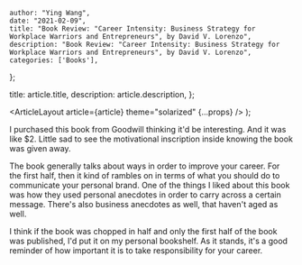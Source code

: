 
    author: "Ying Wang",
    date: "2021-02-09",
    title: "Book Review: "Career Intensity: Business Strategy for Workplace Warriors and Entrepreneurs", by David V. Lorenzo",
    description: "Book Review: "Career Intensity: Business Strategy for Workplace Warriors and Entrepreneurs", by David V. Lorenzo",
    categories: ['Books'],
};

  title: article.title,
  description: article.description,
};

  <ArticleLayout article={article} theme="solarized" {...props} />
);

I purchased this book from Goodwill thinking it'd be interesting. And it was
like $2. Little sad to see the motivational inscription inside knowing the book
was given away.

The book generally talks about ways in order to improve your career. For the
first half, then it kind of rambles on in terms of what you should do to
communicate your personal brand. One of the things I liked about this book was
how they used personal anecdotes in order to carry across a certain message.
There's also business anecdotes as well, that haven't aged as well.

I think if the book was chopped in half and only the first half of the book was
published, I'd put it on my personal bookshelf. As it stands, it's a good
reminder of how important it is to take responsibility for your career.
